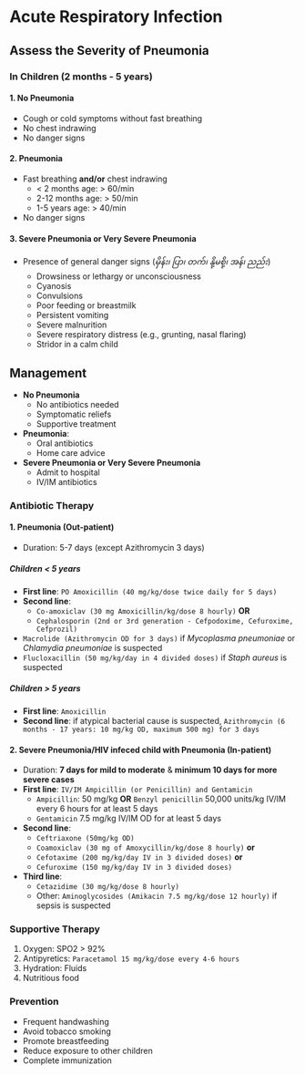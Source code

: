 # Acute Respiratory Infection

## Assess the Severity of Pneumonia

### In Children (2 months - 5 years)

#### 1. No Pneumonia

- Cough or cold symptoms without fast breathing
- No chest indrawing
- No danger signs

#### 2. Pneumonia

- Fast breathing **and/or** chest indrawing
  - < 2 months age: > 60/min
  - 2-12 months age: > 50/min
  - 1-5 years age: > 40/min
- No danger signs

#### 3. Severe Pneumonia or Very Severe Pneumonia

- Presence of general danger signs (_မှိန်း၊ ပြာ၊ တက်၊ နို့မစို့၊ အန်၊ ညည်း_)
  - Drowsiness or lethargy or unconsciousness
  - Cyanosis
  - Convulsions
  - Poor feeding or breastmilk
  - Persistent vomiting
  - Severe malnurition
  - Severe respiratory distress (e.g., grunting, nasal flaring)
  - Stridor in a calm child

## Management

- **No Pneumonia**
  - No antibiotics needed
  - Symptomatic reliefs
  - Supportive treatment
- **Pneumonia**:
  - Oral antibiotics
  - Home care advice
- **Severe Pneumonia or Very Severe Pneumonia**
  - Admit to hospital
  - IV/IM antibiotics

### Antibiotic Therapy

#### 1. Pneumonia (Out-patient)

- Duration: 5-7 days (except Azithromycin 3 days)

##### Children < 5 years

- **First line**: `PO Amoxicillin (40 mg/kg/dose twice daily for 5 days)`
- **Second line**:
  - `Co-amoxiclav (30 mg Amoxicillin/kg/dose 8 hourly)` **OR**
  - `Cephalosporin (2nd or 3rd generation - Cefpodoxime, Cefuroxime, Cefprozil)`
- `Macrolide (Azithromycin OD for 3 days)` if _Mycoplasma pneumoniae_ or _Chlamydia pneumoniae_ is suspected
- `Flucloxacillin (50 mg/kg/day in 4 divided doses)` if _Staph aureus_ is suspected

##### Children > 5 years

- **First line**: `Amoxicillin`
- **Second line**: if atypical bacterial cause is suspected, `Azithromycin (6 months - 17 years: 10 mg/kg OD, maximum 500 mg) for 3 days`

#### 2. Severe Pneumonia/HIV infeced child with Pneumonia (In-patient)

- Duration: **7 days for mild to moderate** & **minimum 10 days for more severe cases**
- **First line**: `IV/IM Ampicillin (or Penicillin) and Gentamicin`
  - `Ampicillin`: 50 mg/kg **OR** `Benzyl penicillin` 50,000 units/kg IV/IM every 6 hours for at least 5 days
  - `Gentamicin` 7.5 mg/kg IV/IM OD for at least 5 days
- **Second line**:
  - `Ceftriaxone (50mg/kg OD)`
  - `Coamoxiclav (30 mg of Amoxycillin/kg/dose 8 hourly)` **or**
  - `Cefotaxime (200 mg/kg/day IV in 3 divided doses)` **or**
  - `Cefuroxime (150 mg/kg/day IV in 3 divided doses)`
- **Third line**:
  - `Cetazidime (30 mg/kg/dose 8 hourly)`
  - Other: `Aminoglycosides (Amikacin 7.5 mg/kg/dose 12 hourly)` if sepsis is suspected

### Supportive Therapy

1. Oxygen: SPO2 > 92%
1. Antipyretics: `Paracetamol 15 mg/kg/dose every 4-6 hours`
1. Hydration: Fluids
1. Nutritious food

### Prevention

- Frequent handwashing
- Avoid tobacco smoking
- Promote breastfeeding
- Reduce exposure to other children
- Complete immunization
